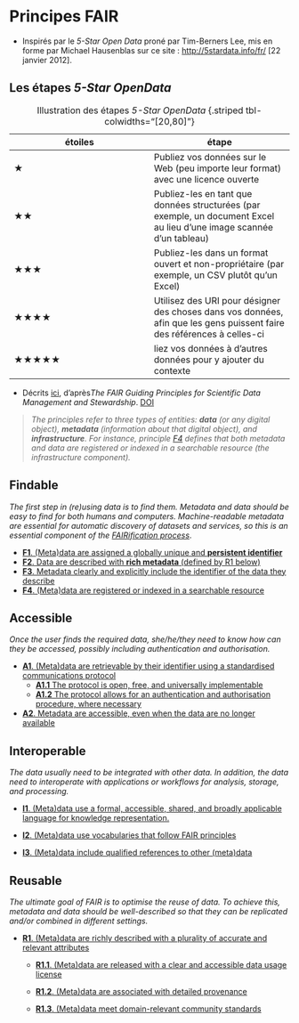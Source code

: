 # Principes FAIR {.unnumbered}

-   Inspirés par le *5-Star Open Data* proné par Tim-Berners Lee, mis en forme par Michael Hausenblas sur ce site : <http://5stardata.info/fr/> \[22 janvier 2012\].

::: {.callout-tip collapse="true"}
## Les étapes *5-Star OpenData*

| étoiles | étape                                                                                                                   |
|------------------------------------|------------------------------------|
| ★       | Publiez vos données sur le Web (peu importe leur format) avec une licence ouverte                                       |
| ★★      | Publiez-les en tant que données structurées (par exemple, un document Excel au lieu d’une image scannée d’un tableau)   |
| ★★★     | Publiez-les dans un format ouvert et non-propriétaire (par exemple, un CSV plutôt qu’un Excel)                          |
| ★★★★    | Utilisez des URI pour désigner des choses dans vos données, afin que les gens puissent faire des références à celles-ci |
| ★★★★★   | liez vos données à d’autres données pour y ajouter du contexte                                                          |

: Illustration des étapes *5-Star OpenData* {.striped tbl-colwidths="\[20,80\]"}
:::

-   Décrits [ici](https://www.go-fair.org/fair-principles/), d'après*The FAIR Guiding Principles for Scientific Data Management and Stewardship*. [DOI](https://doi.org/10.1038/sdata.2016.18)

> *The principles refer to three types of entities: **data** (or any digital object), **metadata** (information about that digital object), and **infrastructure**. For instance, principle [F4](https://www.go-fair.org/fair-principles/f4-metadata-registered-indexed-searchable-resource/) defines that both metadata and data are registered or indexed in a searchable resource (the infrastructure component).*

::: panel-tabset
## Findable

*The first step in (re)using data is to find them. Metadata and data should be easy to find for both humans and computers. Machine-readable metadata are essential for automatic discovery of datasets and services, so this is an essential component of the [FAIRification process](https://www.go-fair.org/fair-principles/fairification-process/)*.

-   [**F1**. (Meta)data are assigned a globally unique and **persistent identifier**](https://www.go-fair.org/fair-principles/fair-data-principles-explained/f1-meta-data-assigned-globally-unique-persistent-identifiers/)
-   [**F2**. Data are described with **rich metadata** (defined by R1 below)](https://www.go-fair.org/fair-principles/fair-data-principles-explained/f2-data-described-rich-metadata/)
-   [**F3**. Metadata clearly and explicitly include the identifier of the data they describe](https://www.go-fair.org/fair-principles/f3-metadata-clearly-explicitly-include-identifier-data-describe/)
-   [**F4**. (Meta)data are registered or indexed in a searchable resource](https://www.go-fair.org/fair-principles/f4-metadata-registered-indexed-searchable-resource/)

## Accessible

*Once the user finds the required data, she/he/they need to know how can they be accessed, possibly including authentication and authorisation.*

-   [**A1**. (Meta)data are retrievable by their identifier using a standardised communications protocol](https://www.go-fair.org/fair-principles/542-2/)
    -   [**A1.1** The protocol is open, free, and universally implementable](https://www.go-fair.org/fair-principles/a1-1-protocol-open-free-universally-implementable/)
    -   [**A1.2** The protocol allows for an authentication and authorisation procedure, where necessary](https://www.go-fair.org/fair-principles/a1-2-protocol-allows-authentication-authorisation-required/)
-   [**A2**. Metadata are accessible, even when the data are no longer available](https://www.go-fair.org/fair-principles/a2-metadata-accessible-even-data-no-longer-available/)

## Interoperable

*The data usually need to be integrated with other data. In addition, the data need to interoperate with applications or workflows for analysis, storage, and processing.*

-   [**I1**. (Meta)data use a formal, accessible, shared, and broadly applicable language for knowledge representation.](https://www.go-fair.org/fair-principles/i1-metadata-use-formal-accessible-shared-broadly-applicable-language-knowledge-representation/)

-   [**I2**. (Meta)data use vocabularies that follow FAIR principles](https://www.go-fair.org/fair-principles/i2-metadata-use-vocabularies-follow-fair-principles/)

-   [**I3**. (Meta)data include qualified references to other (meta)data](https://www.go-fair.org/fair-principles/i3-metadata-include-qualified-references-metadata/)

## Reusable

*The ultimate goal of FAIR is to optimise the reuse of data. To achieve this, metadata and data should be well-described so that they can be replicated and/or combined in different settings.*

-   [**R1**. (Meta)data are richly described with a plurality of accurate and relevant attributes](https://www.go-fair.org/fair-principles/r1-metadata-richly-described-plurality-accurate-relevant-attributes/)

    -   [**R1.1**. (Meta)data are released with a clear and accessible data usage license](https://www.go-fair.org/fair-principles/r1-1-metadata-released-clear-accessible-data-usage-license/)

    -   [**R1.2**. (Meta)data are associated with detailed provenance](https://www.go-fair.org/fair-principles/r1-2-metadata-associated-detailed-provenance/)

    -   [**R1.3**. (Meta)data meet domain-relevant community standards](https://www.go-fair.org/fair-principles/r1-3-metadata-meet-domain-relevant-community-standards/)
:::